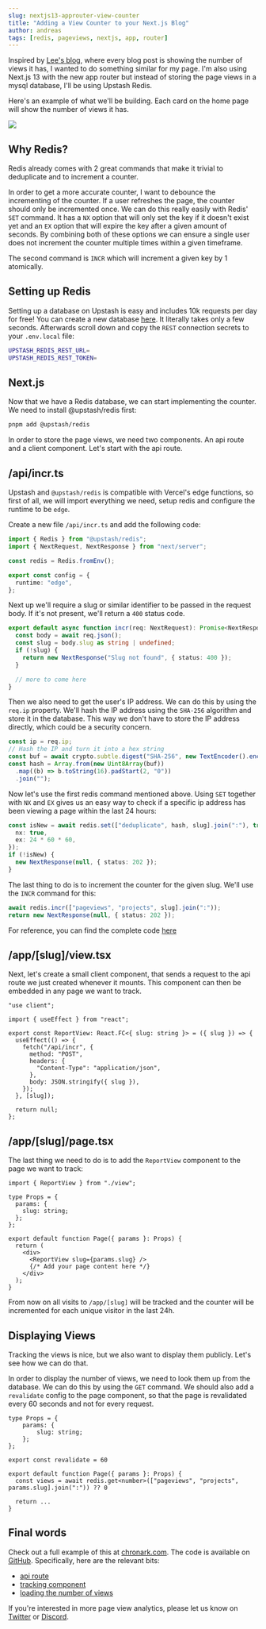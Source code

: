 ```yaml
---
slug: nextjs13-approuter-view-counter
title: "Adding a View Counter to your Next.js Blog"
author: andreas
tags: [redis, pageviews, nextjs, app, router]
---
```


Inspired by [Lee's blog](https://leerob.io/blog), where every blog post is
showing the number of views it has, I wanted to do something similar for my
page. I'm also using Next.js 13 with the new app router but instead of storing
the page views in a mysql database, I'll be using Upstash Redis.

Here's an example of what we'll be building.
Each card on the home page will show the number of views it has.

![](/blog/nextjs13-approuter-view-counter/preview.png)

## Why Redis?

Redis already comes with 2 great commands that make it trivial to deduplicate
and to increment a counter.

In order to get a more accurate counter, I want to debounce the incrementing of
the counter. If a user refreshes the page, the counter should only be
incremented once. We can do this really easily with Redis' `SET` command. It has
a `NX` option that will only set the key if it doesn't exist yet and an `EX`
option that will expire the key after a given amount of seconds. By combining
both of these options we can ensure a single user does not increment the counter
multiple times within a given timeframe.

The second command is `INCR` which will increment a given key by 1 atomically.

## Setting up Redis

Setting up a database on Upstash is easy and includes 10k requests per day
for free! You can create a new database
[here](https://console.upstash.com?new=true). It literally takes only a few
seconds. Afterwards scroll down and copy the `REST` connection
secrets to your `.env.local` file:

```bash title=".env.local"
UPSTASH_REDIS_REST_URL=
UPSTASH_REDIS_REST_TOKEN=
```

## Next.js

Now that we have a Redis database, we can start implementing the counter. We need to install @upstash/redis first:

```bash
pnpm add @upstash/redis
```

In order to store the page views, we need two components. An api route and a
client component. Let's start with the api route.

## /api/incr.ts

Upstash and `@upstash/redis` is compatible with Vercel's edge functions, so
first of all, we will import everything we need, setup redis and configure the
runtime to be `edge`.

Create a new file `/api/incr.ts` and add the following code:

```ts title="/api/incr.ts" {1,5}
import { Redis } from "@upstash/redis";
import { NextRequest, NextResponse } from "next/server";

const redis = Redis.fromEnv();

export const config = {
  runtime: "edge",
};
```

Next up we'll require a slug or similar identifier to be passed in the request
body. If it's not present, we'll return a `400` status code.

```ts title="/api/incr.ts" {2,5}
export default async function incr(req: NextRequest): Promise<NextResponse> {
  const body = await req.json();
  const slug = body.slug as string | undefined;
  if (!slug) {
    return new NextResponse("Slug not found", { status: 400 });
  }

  // more to come here
}
```

Then we also need to get the user's IP address. We can do this by using the
`req.ip` property. We'll hash the IP address using the `SHA-256` algorithm and
store it in the database. This way we don't have to store the IP address
directly, which could be a security concern.

```ts title="/api/incr.ts" {3,5}
const ip = req.ip;
// Hash the IP and turn it into a hex string
const buf = await crypto.subtle.digest("SHA-256", new TextEncoder().encode(ip));
const hash = Array.from(new Uint8Array(buf))
  .map((b) => b.toString(16).padStart(2, "0"))
  .join("");
```

Now let's use the first redis command mentioned above. Using `SET` together with
`NX` and `EX` gives us an easy way to check if a specific ip address has been
viewing a page within the last 24 hours:

```ts title="/api/incr.ts" {4,5}
const isNew = await redis.set(["deduplicate", hash, slug].join(":"), true, {
  nx: true,
  ex: 24 * 60 * 60,
});
if (!isNew) {
  new NextResponse(null, { status: 202 });
}
```

The last thing to do is to increment the counter for the given slug. We'll use
the `INCR` command for this:

```ts title="/api/incr.ts" {2}
await redis.incr(["pageviews", "projects", slug].join(":"));
return new NextResponse(null, { status: 202 });
```

For reference, you can find the complete code
[here](https://github.com/chronark/chronark.com/blob/main/pages/api/incr.ts)

## /app/[slug]/view.tsx

Next, let's create a small client component, that sends a request to the api route we just created whenever it mounts. This component can then be embedded in any page we want to track.

```tsx title="/app/[slug]/view.tsx"
"use client";

import { useEffect } from "react";

export const ReportView: React.FC<{ slug: string }> = ({ slug }) => {
  useEffect(() => {
    fetch("/api/incr", {
      method: "POST",
      headers: {
        "Content-Type": "application/json",
      },
      body: JSON.stringify({ slug }),
    });
  }, [slug]);

  return null;
};
```

## /app/[slug]/page.tsx

The last thing we need to do is to add the `ReportView` component to the page we want to track:

```tsx title="/app/[slug]/page.tsx"
import { ReportView } from "./view";

type Props = {
  params: {
    slug: string;
  };
};

export default function Page({ params }: Props) {
  return (
    <div>
      <ReportView slug={params.slug} />
      {/* Add your page content here */}
    </div>
  );
}
```

From now on all visits to `/app/[slug]` will be tracked and the counter will be incremented for each unique visitor in the last 24h.

## Displaying Views

Tracking the views is nice, but we also want to display them publicly. Let's see how we can do that.

In order to display the number of views, we need to look them up from the database. We can do this by using the `GET` command. We should also add a `revalidate` config to the page component, so that the page is revalidated every 60 seconds and not for every request.

```tsx title="/app/[slug]/page.tsx"
type Props = {
	params: {
		slug: string;
	};
};

export const revalidate = 60

export default function Page({ params }: Props) {
  const views = await redis.get<number>(["pageviews", "projects", params.slug].join(":")) ?? 0

  return ...
}
```

## Final words

Check out a full example of this at [chronark.com](https://chronark.com). The code is available on [GitHub](https://github.com/chronark/chronark.com).
Specifically, here are the relevant bits:

- [api route](https://github.com/chronark/chronark.com/blob/main/pages/api/incr.ts)
- [tracking component](https://github.com/chronark/chronark.com/blob/main/app/projects/%5Bslug%5D/view.tsx)
- [loading the number of views](https://github.com/chronark/chronark.com/blob/fa3e5f043362fa3e26c2b10b0ae3b9383c45f29c/app/projects/%5Bslug%5D/page.tsx#L35)

If you're interested in more page view analytics, please let us know on [Twitter](https://twitter.com/upstash) or [Discord](https://discord.gg/w9SenAtbme).
